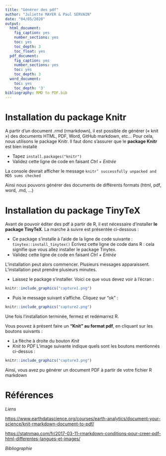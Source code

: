 ```yaml
---
title: "Générer des pdf"
author: "Juliette MAYER & Paul SERVAIN"
date: "04/05/2020"
output:
  html_document:
    fig_caption: yes
    number_sections: yes
    toc: yes
    toc_depth: 3
    toc_float: yes
  pdf_document:
    fig_caption: yes
    number_sections: yes
    toc: yes
    toc_depth: 3
  word_document:
    toc: yes
    toc_depth: '3'
bibliography: RMD to PDF.bib
---
```

# **Installation du package Knitr**

A partir d’un document .rmd (rmarkdown), il est possible de générer (« knit ») des documents HTML, PDF, Word, GitHub markdown, etc…
Pour cela, nous utilisons le package Knitr.
Il faut donc s’assurer que le **package Knitr** est bien installé

* Tapez `install.packages("knitr")`
* Validez cette ligne de code en faisant *Ctrl + Entrée*

La console devrait afficher le message `knitr’ successfully unpacked and MD5 sums checked`

Ainsi nous pouvons générer des documents de différents formats (html, pdf, word, .md, ...)


# **Installation du package TinyTeX**

Avant de pouvoir éditer des pdf à partir de R, il est nécessaire d'installer **le package TinyTeX**. La marche à suivre est présentée ci-dessous :

* Ce package s'installe à l'aide de la ligne de code suivante : `tinytex::install_tinytex()`
Écrivez cette ligne de code dans R : cela signifie que vous allez installer le package Tinytex.
* Validez cette ligne de code en faisant *Ctrl + Entrée*

L'installation peut alors commencer. Plusieurs messages apparaissent. L'installation peut prendre plusieurs minutes.

* Laissez le package s'installer. Voici ce que vous devez voir à l'écran :

```r
knitr::include_graphics("capture1.png")
```

* Puis le message suivant s'affiche. Cliquez sur "ok" :

```r
knitr::include_graphics("capture2.png")
```

Une fois l’installation terminée, fermez et redémarrez R.

Vous pouvez à présent faire un **"Knit" au format pdf**, en cliquant sur les boutons suivants :

* La flèche à droite du bouton *Knit*
* *Knit to PDF*
L'image suivante indique quels sont les boutons mentionnés ci-dessus :

```r
knitr::include_graphics("capture3.png")
```

Ainsi, vous avez pu générer un document PDF à partir de votre fichier R markdown


# **Références**

*Liens* 

<https://www.earthdatascience.org/courses/earth-analytics/document-your-science/knit-rmarkdown-document-to-pdf/>   

<https://statnmap.com/fr/2017-03-11-rmarkdown-conditions-pour-creer-pdf-html-differentes-langues-et-images/>

*Bibliographie*

